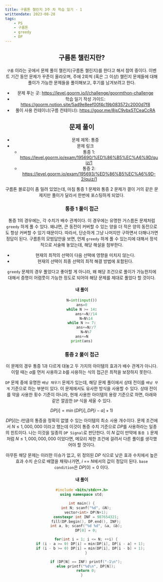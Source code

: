 ```yaml
---
title: 구름톤 챌린지 3주 차 학습 일기 - 1
writtendate: 2023-08-28
tags:
    - PS
    - 구름톤
    - greedy
    - DP
---
```


<Header />

## 구름톤 챌린지란?

`구름` 이라는 곳에서 문제 풀이 챌린지(구름톤 챌린지)를 한다고 해서 참여 중이다. 이벤트 기간 동안 문제가 꾸준이 올라오며, 주에 2회씩 (혹은 그 이상) 챌린지 문제들에 대해 풀이가 가능한 문제들을 풀이해보고, 후기를 남겨보려고 한다.

- 문제 푸는 곳: https://level.goorm.io/l/challenge/goormthon-challenge
- 학습 일기 작성 가이드: https://goorm.notion.site/5ad9e8eef00f4c19b083572c2000d7f8
- 풀이 사용 컨테이너(구름 컨테이너): https://goor.me/8jsC9vbx5TCeaCcRA

## 문제 풀이

- 문제 제목: 통증
- 문제 링크
    - 통증 1: https://level.goorm.io/exam/195690/%ED%86%B5%EC%A6%9D/quiz/1
    - 통증 2: https://level.goorm.io/exam/195693/%ED%86%B5%EC%A6%9D-2/quiz/1

구름톤 블로깅이 좀 밀려 있었는데, 마침 통증 1 문제와 통증 2 문제가 결이 거의 같은 문제지만 풀이가 달라서 한번에 포스팅하게 되었다.

### 통증 1 풀이 접근

통증 1의 경우에는, 각 수치가 배수 관계이다. 이 경우에는 유명한 거스름돈 문제처럼 `greedy` 하게 풀 수 있다. 왜냐면, 큰 동전이 커버할 수 있는 양을 더 적은 양의 동전으로도 항상 커버할 수 있기 때문이다. 따라서, 단순하게 그냥 나머지만 구하면서 더해나가면 정답이 된다. 구름톤의 모범답안을 보면, 언제 `greedy` 하게 풀 수 있는지에 대해서 정석적으로 서술해 놓았는데, 해당 해설을 첨부한다.

- 현재의 최적의 선택이 다음 선택에 영향을 미치지 않는다.
- 현재의 선택이 최종 선택의 최적 해결 방법에 포함된다.

`greedy` 문제의 경우 풀었다고 좋아할 게 아니라, 왜 해당 조건으로 풀이가 가능한지에 대해서 증명이 어렴풋이 가능한 정도로 되어야 해당 문제를 제대로 풀었다 할 것이다.

#### 내 풀이

```python
N=int(input())
ans=0
while N >= 14:
	ans+=N//14
	N=N%14
while N >= 7:
	ans+=N//7
	N=N%7
ans+=N
print(ans)
```

### 통증 2 풀이 접근

이 문제의 경우 통증 1과 다르게 대놓고 두 가지의 아이템의 효과가 배수 관계가 아니다. 이럴 때는 $a$를 먼저 사용하고 $b$를 사용하는 식의 접근은 최적을 보장하지 못한다.

`DP` 문제 중에 유명한 `배낭 채우기` 문제가 있는데, 해당 문제 풀이에서 상태 전이를 `배낭 무게` 기준으로 하는 부분이 있다. 이 문제에서도 유사한 방식을 사용할 수 있다. 상태 전이를 약을 사용한 횟수 기준이 아니라, 현재 사용한 아이템의 용량 기준으로 하면, 아래와 같은 깔끔한 `DP` 식을 세울 수 있다.

$DP[i] = \min(DP[i], DP[i - a] + 1)$

$DP[i]$는 $i$만큼의 통증을 정확히 없앨 수 있는 아이템의 최소 사용 개수이다. 문제 조건에서 $N \leq 1,000,000$ 이라고 했는데 이것이 통증 수치 기준으로 $DP$를 사용하라는 일종의 힌트이다. 나는 이것을 일종의 `DP Signal`로 판단한다. 이 $N$ 값이 만약에 `통증 1` 문제처럼 $N \leq 1,000,000,000$ 이었다면, 메모리 제한 조건에 걸려서 다른 풀이를 생각했어야 할 것이다.

아무튼 해당 문제는 이러한 이슈가 없고, 위 정의된 $DP$ 식으로 낮은 효과 수치에서 높은 효과 수치 순으로 배열을 채워나가면, $i$ == $N$에서의 값이 정답이 된다. `base condition`은 $DP[0] = 0$ 이다.

#### 내 풀이

```cpp
#include <bits/stdc++.h>
using namespace std;

int main() {
    int N; scanf("%d", &N);
    vector<int> DP(N+1);
    constexpr int INF = 987654321;
    fill(DP.begin(), DP.end(), INF);
    int a, b; scanf("%d %d", &a, &b);
    DP[0] = 0;

    for(int i = 1; i <= N; ++i) {
        if (i - a >= 0) DP[i] = min(DP[i], DP[i - a] + 1);
        if (i - b >= 0) DP[i] = min(DP[i], DP[i - b] + 1);
    }

    if (DP[N] == INF) printf("-1\n");
    else printf("%d\n", DP[N]);
    return 0;
}
```

<TagList />
<Comment />
